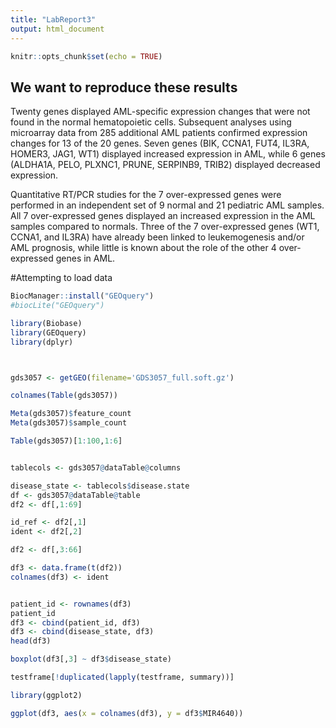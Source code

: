 ```yaml
---
title: "LabReport3"
output: html_document
---
```


```r
knitr::opts_chunk$set(echo = TRUE)
```

## We want to reproduce these results

Twenty genes displayed AML-specific expression changes that were not found in the normal hematopoietic cells. Subsequent analyses using microarray data from 285 additional AML patients confirmed expression changes for 13 of the 20 genes. Seven genes (BIK, CCNA1, FUT4, IL3RA, HOMER3, JAG1, WT1) displayed increased expression in AML, while 6 genes (ALDHA1A, PELO, PLXNC1, PRUNE, SERPINB9, TRIB2) displayed decreased expression. 

Quantitative RT/PCR studies for the 7 over-expressed genes were performed in an independent set of 9 normal and 21 pediatric AML samples. All 7 over-expressed genes displayed an increased expression in the AML samples compared to normals. Three of the 7 over-expressed genes (WT1, CCNA1, and IL3RA) have already been linked to leukemogenesis and/or AML prognosis, while little is known about the role of the other 4 over-expressed genes in AML.


#Attempting to load data
```r
BiocManager::install("GEOquery")
#biocLite("GEOquery")

library(Biobase)
library(GEOquery)
library(dplyr)



gds3057 <- getGEO(filename='GDS3057_full.soft.gz')

colnames(Table(gds3057))

Meta(gds3057)$feature_count
Meta(gds3057)$sample_count

Table(gds3057)[1:100,1:6]


tablecols <- gds3057@dataTable@columns

disease_state <- tablecols$disease.state
df <- gds3057@dataTable@table
df2 <- df[,1:69]

id_ref <- df2[,1]
ident <- df2[,2]

df2 <- df[,3:66]

df3 <- data.frame(t(df2))
colnames(df3) <- ident


patient_id <- rownames(df3)
patient_id
df3 <- cbind(patient_id, df3)
df3 <- cbind(disease_state, df3)
head(df3)

boxplot(df3[,3] ~ df3$disease_state)

testframe[!duplicated(lapply(testframe, summary))]

library(ggplot2)

ggplot(df3, aes(x = colnames(df3), y = df3$MIR4640))

```








